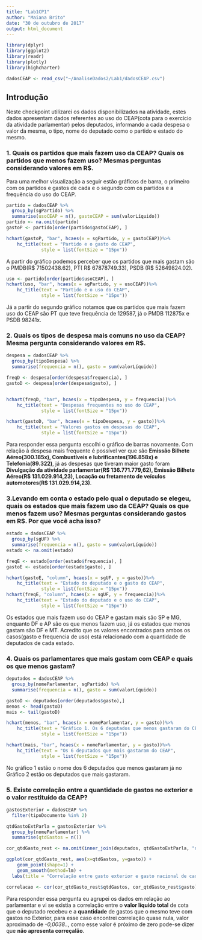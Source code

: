 ```yaml
---
title: "Lab1CP1"
author: "Maiana Brito"
date: "30 de outubro de 2017"
output: html_document
---
```


```r

library(dplyr)
library(ggplot2)
library(readr)
library(plotly)
library(highcharter)

dadosCEAP <- read_csv("~/AnaliseDados2/Lab1/dadosCEAP.csv")
```

## Introdução

Neste checkpoint utilizarei os dados disponibilizados na atividade, estes dados apresentam dados referentes ao uso do CEAP(cota para o exercício da atividade parlamentar) pelos deputados, informando a cada despesa o valor da mesma, o tipo, nome do deputado como o partido e estado do mesmo.

### 1. Quais os partidos que mais fazem uso da CEAP? Quais os partidos que menos fazem uso? Mesmas perguntas considerando valores em R$.

Para uma melhor visualização a seguir estão gráficos de barra, o primeiro com os partidos e gastos de cada e o segundo com os partidos e a frequência do uso do CEAP.

```r
partido = dadosCEAP %>%
  group_by(sgPartido) %>%
  summarise(usoCEAP = n(), gastoCEAP = sum(valorLíquido))
partido <- na.omit(partido)
gastoP <- partido[order(partido$gastoCEAP), ]

hchart(gastoP, "bar", hcaes(x = sgPartido, y = gastoCEAP))%>%
    hc_title(text = "Partido e o gasto do CEAP",
             style = list(fontSize = "15px"))

```

A partir do gráfico podemos perceber que os partidos que mais gastam são o PMDB(R$ 71502438.62), PT( R$ 67878749.33), PSDB (R$ 52649824.02).
```r
uso <- partido[order(partido$usoCEAP), ]
hchart(uso, "bar", hcaes(x = sgPartido, y = usoCEAP))%>%
    hc_title(text = "Partido e o uso do CEAP",
             style = list(fontSize = "15px"))

```

Já a partir do segundo gráfico notamos que os partidos que mais fazem uso do CEAP são PT que teve frequência de 129587, já o PMDB 112875x e PSDB 98241x.

### 2. Quais os tipos de despesa mais comuns no uso da CEAP? Mesma pergunta considerando valores em R$.

```r
despesa = dadosCEAP %>%
  group_by(tipoDespesa) %>%
  summarise(frequencia = n(), gasto = sum(valorLíquido))

freqD <- despesa[order(despesa$frequencia), ]
gastoD <- despesa[order(despesa$gasto), ]


hchart(freqD, "bar", hcaes(x = tipoDespesa, y = frequencia))%>%
    hc_title(text = "Despesas frequentes no uso do CEAP",
             style = list(fontSize = "15px"))

hchart(gastoD, "bar", hcaes(x = tipoDespesa, y = gasto))%>%
    hc_title(text = "Valores gastos em despesas do CEAP",
             style = list(fontSize = "15px"))

```


Para responder essa pergunta escolhi o gráfico de barras novamente.
Com relação à despesa mais frequente é possível ver que são **Emissão Bilhete Aéreo(300.185x), Combustíveis e lubrificantes(196.858x) e Telefonia(89.322)**, já as despesas que tiveram maior gasto foram **Divulgação da atividade parlamentar(R$ 136.771.779,62), Emissão Bilhete Aéreo(R$ 131.029.914,23), Locação ou fretamento de veículos automotores(R$ 131.029.914,23)**. 



### 3.Levando em conta o estado pelo qual o deputado se elegeu, quais os estados que mais fazem uso da CEAP? Quais os que menos fazem uso? Mesmas perguntas considerando gastos em R$. Por que você acha isso?
```r
estado = dadosCEAP %>%
  group_by(sgUF) %>%
  summarise(frequencia = n(), gasto = sum(valorLíquido)) 
estado <- na.omit(estado)

freqE <- estado[order(estado$frequencia), ]
gastoE <- estado[order(estado$gasto), ]

hchart(gastoE, "column", hcaes(x = sgUF, y = gasto))%>%
    hc_title(text = "Estado do deputado e o gasto do CEAP",
             style = list(fontSize = "15px"))
hchart(freqE, "column", hcaes(x = sgUF, y = frequencia))%>%
    hc_title(text = "Estado do deputado e o uso do CEAP",
             style = list(fontSize = "15px"))

```
Os estados que mais fazem uso do CEAP e gastam mais são SP e MG, enquanto DF e AP são os que menos fazem uso, já os estados que menos gastam são DF e MT. Acredito que os valores encontrados para ambos os casos(gasto e frequencia de uso) está relacionado com a quantidade de deputados de cada estado.


### 4. Quais os parlamentares que mais gastam com CEAP e quais os que menos gastam?

```r
deputados = dadosCEAP %>%
  group_by(nomeParlamentar, sgPartido) %>%
  summarise(frequencia = n(), gasto = sum(valorLíquido))

gastoD <- deputados[order(deputados$gasto),]
menos <- head(gastoD)
mais <- tail(gastoD)

hchart(menos, "bar", hcaes(x = nomeParlamentar, y = gasto))%>%
    hc_title(text = "Gráfico 1. Os 6 deputados que menos gastaram do CEAP",
             style = list(fontSize = "15px"))

hchart(mais, "bar", hcaes(x = nomeParlamentar, y = gasto))%>%
    hc_title(text = "Os 6 deputados que mais gastaram do CEAP",
             style = list(fontSize = "15px"))

```

No gráfico 1 estão o nome dos 6 deputados que menos gastaram já no Gráfico 2 estão os deputados que mais gastaram.

### 5. Existe correlação entre a quantidade de gastos no exterior e o valor restituído da CEAP?  

```r
gastosExterior = dadosCEAP %>%
  filter(tipoDocumento %in% 2)

qtdGastoExtParla = gastosExterior %>%
  group_by(nomeParlamentar) %>%
  summarise(qtdGastos = n())

cor_qtdGasto_rest <- na.omit(inner_join(deputados, qtdGastoExtParla, "nomeParlamentar"))

ggplot(cor_qtdGasto_rest, aes(x=qtdGastos, y=gasto)) +
    geom_point(shape=1) +
    geom_smooth(method=lm) + 
  labs(title = "Correlação entre gasto exterior e gasto nacional de cada deputado", x = "Gasto Exterior", y = "Restituído")

correlacao <- cor(cor_qtdGasto_rest$qtdGastos, cor_qtdGasto_rest$gasto)
```

Para responder essa pergunta eu agrupei os dados em relação ao parlamentar e vi se existia a correlação entre o **valor líquido total** de cota que o deputado recebeu e a **quantidade** de gastos que o mesmo teve com gastos no Exterior, para esse caso encontrei correlação quase nula, valor aproximado de *-0,0038..*, como esse valor é próximo de zero pode-se dizer que **não apresenta correçalão**.
